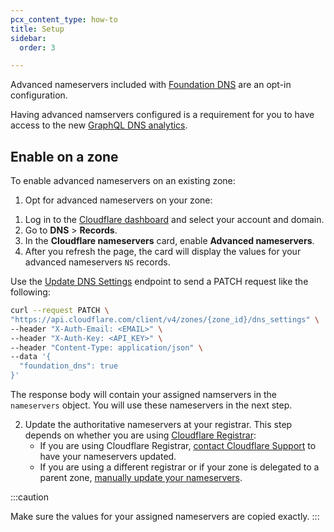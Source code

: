 ```yaml
---
pcx_content_type: how-to
title: Setup
sidebar:
  order: 3

---
```



Advanced nameservers included with [Foundation DNS](/dns/foundation-dns/) are an opt-in configuration.

Having advanced namservers configured is a requirement for you to have access to the new [GraphQL DNS analytics](/dns/foundation-dns/graphql-analytics/).

## Enable on a zone

To enable advanced nameservers on an existing zone:

1. Opt for advanced nameservers on your zone:

<Tabs> <TabItem label="dashboard">

1. Log in to the [Cloudflare dashboard](https://dash.cloudflare.com/login) and select your account and domain.
2. Go to **DNS** > **Records**.
3. In the **Cloudflare nameservers** card, enable **Advanced nameservers**.
4. After you refresh the page, the card will display the values for your advanced nameservers `NS` records.

</TabItem> <TabItem label="api">

Use the [Update DNS Settings](/api/operations/dns-settings-for-a-zone-update-dns-settings) endpoint to send a PATCH request like the following:

```bash
curl --request PATCH \
"https://api.cloudflare.com/client/v4/zones/{zone_id}/dns_settings" \
--header "X-Auth-Email: <EMAIL>" \
--header "X-Auth-Key: <API_KEY>" \
--header "Content-Type: application/json" \
--data '{
  "foundation_dns": true
}'
```

The response body will contain your assigned namservers in the `nameservers` object. You will use these nameservers in the next step.

</TabItem> </Tabs>

2. Update the authoritative nameservers at your registrar. This step depends on whether you are using [Cloudflare Registrar](/registrar/):
   * If you are using Cloudflare Registrar, [contact Cloudflare Support](/support/contacting-cloudflare-support/) to have your nameservers updated.
   * If you are using a different registrar or if your zone is delegated to a parent zone, [manually update your nameservers](/dns/nameservers/update-nameservers/#specific-processes).

:::caution

Make sure the values for your assigned nameservers are copied exactly. 
:::
